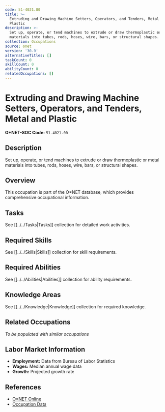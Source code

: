 ```yaml
---
code: 51-4021.00
title: >-
  Extruding and Drawing Machine Setters, Operators, and Tenders, Metal and
  Plastic
description: >-
  Set up, operate, or tend machines to extrude or draw thermoplastic or metal
  materials into tubes, rods, hoses, wire, bars, or structural shapes.
collection: Occupations
source: onet
version: '30.0'
alternativeTitles: []
taskCount: 0
skillCount: 0
abilityCount: 0
relatedOccupations: []
---
```

# Extruding and Drawing Machine Setters, Operators, and Tenders, Metal and Plastic

**O*NET-SOC Code:** `51-4021.00`

## Description

Set up, operate, or tend machines to extrude or draw thermoplastic or metal materials into tubes, rods, hoses, wire, bars, or structural shapes.

## Overview

This occupation is part of the O*NET database, which provides comprehensive occupational information.

## Tasks

See [[../../Tasks|Tasks]] collection for detailed work activities.

## Required Skills

See [[../../Skills|Skills]] collection for skill requirements.

## Required Abilities

See [[../../Abilities|Abilities]] collection for ability requirements.

## Knowledge Areas

See [[../../Knowledge|Knowledge]] collection for required knowledge.

## Related Occupations

*To be populated with similar occupations*

## Labor Market Information

- **Employment:** Data from Bureau of Labor Statistics
- **Wages:** Median annual wage data
- **Growth:** Projected growth rate

## References

- [O*NET Online](https://www.onetonline.org/link/summary/51-4021.00)
- [Occupation Data](https://www.onetcenter.org/)

